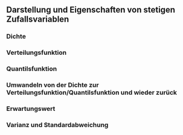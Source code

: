 ## Darstellung und Eigenschaften von stetigen Zufallsvariablen
### Dichte
### Verteilungsfunktion
### Quantilsfunktion
### Umwandeln von der Dichte zur Verteilungsfunktion/Quantilsfunktion und wieder zurück
### Erwartungswert
### Varianz und Standardabweichung
